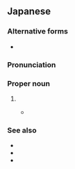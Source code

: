 ==Japanese==
{{DEFAULTSORT:それん}}
{{ja-kanjitab|れん|yomi=o|sort=それん}}

===Alternative forms===
* {{ja-l|蘇連}} {{qual|rare}}

===Pronunciation===
{{ja-pron|acc=1|ソれん}}

===Proper noun===
{{ja-pos|proper|ソれん}}

# {{clip of|ja|ソビエト連邦|'''ソ'''ビエト'''連'''邦|[[Soviet Union]]|tr=Sobieto Renpō}}
#* {{quote-book|ja|||authorlink=Motohiro Katou|first=Motohiro|last=Katou|{{ruby|{{w2|ja|Q.E.D. 証明終了|[Ｑ.](キュー)[Ｅ.](イー)[Ｄ.](ディー) [証](しょう)[明](めい)[終](しゅう)[了](りょう)}}}}||90|trans-title={{w|Q.E.D. (manga)|Q.E.D. Quod Erat Demonstrandum}}|location=Tokyo|publisher=Kodansha|date=Sep 16 1999|isbn=4-06-333696-4|volume=4|genre=fiction|chapter={{ruby|{{lang|ja|ヤコブの[階](たい)[段](だん)}}}}|trans-chapter=Jacob’s Ladder}}
#*: {{ja-usex|'''ソ連'''が崩%壊して[[東%西%冷%戦]]は終わったんだ|'''^ソれん''' が ほう%かい して ^とう%ざい% ^れい%せん は おわったんだ|It’s ’cos the '''Soviet Union''' collapsed and the Cold War ended}}

===See also===
* {{zh-l|蘇聯}}
* {{ko-l|^소련}}
* {{vi-l|Liên Xô}}